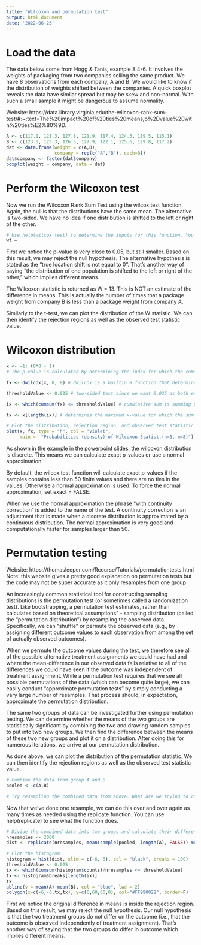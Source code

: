 ```yaml
---
title: "Wilcoxon and permutation test"
output: html_document
date: '2022-06-23'
---
```

# Load the data
The data below come from Hogg & Tanis, example 8.4-6. It involves the weights of packaging from two companies selling the same product. We have 8 observations from each company, A and B. We would like to know if the distribution of weights shifted between the companies. A quick boxplot reveals the data have similar spread but may be skew and non-normal. With such a small sample it might be dangerous to assume normality.

Website: https://data.library.virginia.edu/the-wilcoxon-rank-sum-test/#:~:text=The%20impact%20of%20ties%20means,p%2Dvalue%20with%20ties%E2%80%9D.

```r
A <- c(117.1, 121.3, 127.8, 121.9, 117.4, 124.5, 119.5, 115.1)
B <- c(123.5, 125.3, 126.5, 127.9, 122.1, 125.6, 129.8, 117.2)
dat <- data.frame(weight = c(A,B), 
                  company = rep(c("A","B"), each=8))
dat$company <- factor(dat$company)
boxplot(weight ~ company, data = dat)
```

# Perform the Wilcoxon test
Now we run the Wilcoxon Rank Sum Test using the wilcox.test function. Again, the null is that the distributions have the same mean. The alternative is two-sided. We have no idea if one distribution is shifted to the left or right of the other.

```r
# Use help(wilcox.test) to determine the inputs for this function. You can use ~ to specify the relationship between weight and company.
wt = 
```

First we notice the p-value is very close to 0.05, but still smaller. Based on this result, we may reject the null hypothesis. The alternative hypothesis is stated as the “true location shift is not equal to 0”. That’s another way of saying “the distribution of one population is shifted to the left or right of the other,” which implies different means.

The Wilcoxon statistic is returned as W = 13. This is NOT an estimate of the difference in means. This is actually the number of times that a package weight from company B is less than a package weight from company A.

Similarly to the t-test, we can plot the distribution of the W statistic. We can then identify the rejection regions as well as the observed test statistic value. 

# Wilcoxon distribution
```r
x <- -1: (8*8 + 1) 
# The p-value is calculated by determining the index for which the cumulative sum of fx exceeds 0.05. Therefore, we should be careful to index correctly on x as well.

fx <- dwilcox(x, 8, 8) # dwilcox is a builtin R function that determines the Wilcoxon distribution given the sizes of the two samples

thresholdValue <- 0.025 # two-sided test since we want 0.025 as both ends

ix <- which(cumsum(fx) <= thresholdValue) # cumulative sum is summing probabilities up to the edge of the rejection region (e.g. thresholdValue) in order to determine the rejection region. However, the edge of the rejection region might not be exactly at a significance level of 0.05 as the value of alpha will likely fall between the discrete values of the W distribution.

tx <- x[length(ix)] # determines the maximum x-value for which the sum of probabilities is still under the threshold value

# Plot the distribution, rejection region, and observed test statistic
plot(x, fx, type = "h", col = "violet",
     main =  "Probabilities (density) of Wilcoxon-Statist.(n=8, m=8)") + abline(v=wt$statistic, col="blue")+ polygon(c(x[x <= tx], tx, tx), c(fx[x <= tx], 0, 0), col=rgb(1, 0, 0,0.5), border=NA) 
```
As shown in the example in the powerpoint slides, the wilcoxon distribution is discrete. This means we can calculate exact p-values or use a normal approximation.

By default, the wilcox.test function will calculate exact p-values if the samples contains less than 50 finite values and there are no ties in the values. Otherwise a normal approximation is used. To force the normal approximation, set exact = FALSE.

When we use the normal approximation the phrase “with continuity correction” is added to the name of the test. A continuity correction is an adjustment that is made when a discrete distribution is approximated by a continuous distribution. The normal approximation is very good and computationally faster for samples larger than 50.

# Permutation testing

Website: https://thomasleeper.com/Rcourse/Tutorials/permutationtests.html 
Note: this website gives a pretty good explanation on permutation tests but the code may not be super accurate as it only resamples from one group

An increasingly common statistical tool for constructing sampling distributions is the permutation test (or sometimes called a randomization test). Like bootstrapping, a permutation test estimates, rather than calculates based on theoretical assumptions" - sampling distribution (called the “permutation distribution”) by resampling the observed data. Specifically, we can “shuffle” or permute the observed data (e.g., by assigning different outcome values to each observation from among the set of actually observed outcomes).

When we permute the outcome values during the test, we therefore see all of the possible alternative treatment assignments we could have had and where the mean-difference in our observed data falls relative to all of the differences we could have seen if the outcome was independent of treatment assignment. While a permutation test requires that we see all possible permutations of the data (which can become quite large), we can easily conduct “approximate permutation tests” by simply conducting a vary large number of resamples. That process should, in expectation, approximate the permutation distribution.

The same two groups of data can be investigated further using permutation testing. We can determine whether the means of the two groups are statistically significant by combining the two and drawing random samples to put into two new groups. We then find the difference between the means of these two new groups and plot it on a distribution. After doing this for numerous iterations, we arrive at our permutation distribution. 

As done above, we can plot the distribution of the permutation statistic. We can then identify the rejection regions as well as the observed test statistic value. 

```r
# Combine the data from group A and B 
pooled <- c(A,B)

# Try resampling the combined data from above. What are we trying to calculate here? Use help(sample) to get started.

```

Now that we've done one resample, we can do this over and over again as many times as needed using the replicate function. You can use help(replicate) to see what the function does. 

```r
# Divide the combined data into two groups and calculate their difference in means 2000 times  
nresamples <- 2000
dist <- replicate(nresamples, mean(sample(pooled, length(A), FALSE))-mean(sample(pooled, length(B), FALSE)))

# Plot the histogram
histogram = hist(dist, xlim = c(-6, 6), col = "black", breaks = 100)
thresholdValue <- 0.025
ix <- which(cumsum(histogram$counts)/nresamples <= thresholdValue)
tx <- histogram$breaks[length(ix)]
tx
abline(v = mean(A)-mean(B), col = "blue", lwd = 2)
polygon(x=c(-6,-6,tx,tx), y=c(0,60,60,0), col="#FF990022", border=F)
```

First we notice the original difference in means is inside the rejection region. Based on this result, we may reject the null hypothesis.  Our null hypothesis is that the two treatment groups do not differ on the outcome (i.e., that the outcome is observed independently of treatment assignment). That’s another way of saying that the two groups do differ in outcome which implies different means.
